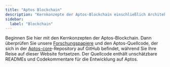 ```yaml
---
title: "Aptos Blockchain"
description: "Kernkonzepte der Aptos-Blockchain einschließlich Architektur, Konsens und grundlegende Mechanismen"
sidebar:
  label: "Blockchain"
---
```



Beginnen Sie hier mit den Kernkonzepten der Aptos-Blockchain. Dann überprüfen Sie unsere [Forschungspapiere](https://aptoslabs.com/research) und den Aptos-Quellcode, der sich in der [Aptos-core](https://github.com/aptos-labs/aptos-core)-Repository auf GitHub befindet, während Sie Ihre Reise auf dieser Website fortsetzen. Der Quellcode enthält unschätzbare READMEs und Codekommentare für die Entwicklung auf Aptos.

<CardGrid>
  <LinkCard href="/network/blockchain/aptos-white-paper" title="Aptos-Whitepaper" description="Erkunden Sie das grundlegende Whitepaper von Aptos." />

  <LinkCard href="/network/blockchain/blockchain-deep-dive" title="Aptos Blockchain Deep Dive" description="Tauchen Sie tief in die Mechanismen und Architektur der Aptos-Blockchain ein." />

  <LinkCard href="/network/blockchain/move" title="Move - Web3-Sprache und Runtime" description="Erfahren Sie mehr über Move, die für Sicherheit und formale Verifikation entwickelte Smart-Contract-Sprache." />

  <LinkCard href="/network/blockchain/accounts" title="Konten" description="Erfahren Sie, wie Konten in der Aptos-Blockchain funktionieren." />

  <LinkCard href="/network/blockchain/resources" title="Ressourcen" description="Entdecken Sie, wie Ressourcen Daten für Smart Contracts on-chain speichern." />

  <LinkCard href="/network/blockchain/events" title="Ereignisse" description="Erfahren Sie, wie Ereignisse in Aptos generiert und verwendet werden." />

  <LinkCard href="/network/blockchain/txns-states" title="Transaktionen und Zustände" description="Erkunden Sie die Beziehung zwischen Transaktionen und Zustandsänderungen." />

  <LinkCard href="/network/blockchain/gas-txn-fee" title="Gas und Transaktionsgebühren" description="Verstehen Sie das Gas-Modell und wie Transaktionsgebühren berechnet werden." />

  <LinkCard href="/network/blockchain/base-gas" title="Transaktionsgas berechnen" description="Erfahren Sie, wie Gas-Kosten für Transaktionen berechnet werden." />

  <LinkCard href="/network/blockchain/blocks" title="Blöcke" description="Entdecken Sie, wie Aptos Transaktionen in Blöcke gruppiert." />

  <LinkCard href="/network/blockchain/staking" title="Staking" description="Erfahren Sie mehr über den Staking-Mechanismus und seine Vorteile." />

  <LinkCard href="/network/blockchain/governance" title="Governance" description="Verstehen Sie, wie Governance in der Aptos-Blockchain gehandhabt wird." />
</CardGrid>
